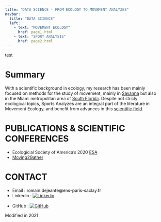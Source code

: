 ---
title: "DATA SCIENCE - FROM ECOLOGY TO MOVEMENT ANALYZES"
navbar:
  title: "DATA SCIENCE"
  left:
    - text: "MOVEMENT ECOLOGY"
      href: page1.html
    - text: "SPORT ANALYSIS"
      href: page2.html
---
test 

# Summary

With a scientific background in ecology, my research has been mainly focused on methods for the study of movement, mainly in [Savanna](https://www.hluhluwegamereserve.com/) but also in the Miami metropolitan area of [South Florida](https://www.broward.org/Parks/Pages/park.aspx?park=40). Despite not stricly ecological topics, Sports Analyzes are an integral part of the literature in Movement Ecology, and benefit from advances in this [scientific field](https://arxiv.org/pdf/2006.00110.pdf).

# PUBLICATIONS & SCIENTIFIC CONFERENCES

* Ecologicial Society of America's 2020 [ESA](https://vimeo.com/444918505)
* [Moving2Gather](https://twitter.com/mablabuf/status/1243134612890693635)

# CONTACT

* Email : romain.dejeante@ens-paris-saclay.fr
* Linkedin : [![Linkedin](https://i.stack.imgur.com/gVE0j.png)](https://fr.linkedin.xn--com%20%20romain-dejeante-5703861b7-gc6u/)  
&nbsp;
* GitHub : [![GitHub](https://i.stack.imgur.com/tskMh.png)](https://github.com/Dejeante)

Modified in 2021



